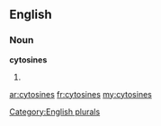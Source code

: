 ==English==

===Noun===
'''cytosines'''

# {{plural of|[[cytosine]]}}

[[Category:English plurals]]

[[ar:cytosines]]
[[fr:cytosines]]
[[my:cytosines]]